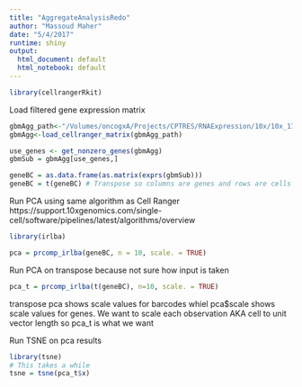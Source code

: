 ```yaml
---
title: "AggregateAnalysisRedo"
author: "Massoud Maher"
date: "5/4/2017"
runtime: shiny
output:
  html_document: default
  html_notebook: default
---
```


```r
library(cellrangerRkit)
```

Load filtered gene expression matrix
```r
gbmAgg_path<-"/Volumes/oncogxA/Projects/CPTRES/RNAExpression/10x/10x_170206/CPTRES_agg"
gbmAgg<-load_cellranger_matrix(gbmAgg_path)

use_genes <- get_nonzero_genes(gbmAgg)
gbmSub = gbmAgg[use_genes,]

geneBC = as.data.frame(as.matrix(exprs(gbmSub)))
geneBC = t(geneBC) # Transpose so columns are genes and rows are cells
```

Run PCA using same algorithm as Cell Ranger https://support.10xgenomics.com/single-cell/software/pipelines/latest/algorithms/overview
```r
library(irlba)

pca = prcomp_irlba(geneBC, n = 10, scale. = TRUE)
```

Run PCA on transpose because not sure how input is taken
```r
pca_t = prcomp_irlba(t(geneBC), n=10, scale. = TRUE)
```

transpose pca shows scale values for barcodes whiel pca$scale shows scale values for genes. We want to scale each observation AKA cell to unit vector length so pca_t is what we want

Run TSNE on pca results
```r
library(tsne)
# This takes a while
tsne = tsne(pca_t$x)
```



